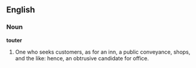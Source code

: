 ==English==

===Noun===

'''touter'''

#One who seeks customers, as for an inn, a public conveyance, shops, and the like: hence, an obtrusive candidate for office.